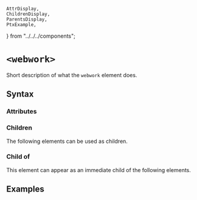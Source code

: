     AttrDisplay,
    ChildrenDisplay,
    ParentsDisplay,
    PtxExample,
} from "../../../components";

# `<webwork>`

Short description of what the `webwork` element does.

## Syntax

### Attributes

<AttrDisplay name="webwork" />

### Children

The following elements can be used as children.

<ChildrenDisplay name="webwork" />

### Child of

This element can appear as an immediate child of the following elements.

<ParentsDisplay name="webwork" />

## Examples

    